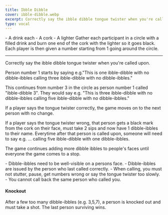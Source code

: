```yaml
---
title: Ibble Dibble
cover: ibble-dibble.webp
excerpt: Correctly say the ibble dibble tongue twister when you're called upon.
type: vocal
---
```


<GameHero
  cover="/BeerGoggleGames/images/ibble-dibble.webp"
  alt="Ibble Dibble"
/>

<GameSection title="Equipment" icon="/BeerGoggleGames/images/liquor.webp">
-   A drink each
-   A cork
-   A lighter
</GameSection>

<GameSection title="Setup" icon="/BeerGoggleGames/images/settings.webp">
Gather each participant in a circle with a filled drink and burn one end of the cork with the lighter so it goes black. Each player is then given a number starting from 1 going around the circle.

* * *
</GameSection>

<GameSection title="Aim of the Game" icon="/BeerGoggleGames/images/target.webp">
<p>Correctly say the ibble dibble tongue twister when you're called upon.</p>
</GameSection>

<GameSection title="How to Play" icon="/BeerGoggleGames/images/question.webp">
Person number 1 starts by saying e.g."This is one ibble-dibble with no dibble-ibbles calling three ibble-dibble with no dibble-ibbles."

This continues from number 3 in the circle as person number 1 called "ibble-dibble 3". They would say e.g. "This is three ibble-dibble with no dibble-ibbles calling five ibble-dibble with no dibble-ibbles."

If a player says the tongue twister correctly, the game moves on to the next person with no change.

If a player says the tongue twister wrong, that person gets a black mark from the cork on their face, must take 2 sips and now have 1 dibble-ibbles to their name. Everytime after that person is called upon, someone will need to say e.g. ... calling five ibble-dibble with one dibble-ibbles.

The game continues adding more dibble ibbles to people's faces until everyone the game comes to a stop.
</GameSection>

<GameSection title="Rules" icon="/BeerGoggleGames/images/rules.webp">
-   Dibble-ibbles need to be well-visible on a persons face.
-   Dibble-ibbles are issued by the person who last called correctly.
-   When calling, you must not stutter, pause, get numbers wrong or say the tongue twister too slowly.
-   You cannot call back the same person who called you.
</GameSection>

<GameSection title="Special Edition" icon="/BeerGoggleGames/images/special.webp">

<h4>Knockout</h4>

<p>After a few too many dibble-ibbles (e.g. 3,5,7), a person is knocked out and must take a shot. The last person surviving wins.</p>
</GameSection>

<ShareButtons title="Ibble Dibble" />

<FeedbackCard>
</FeedbackCard>
